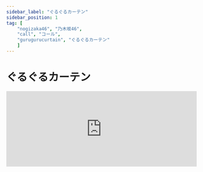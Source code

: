 ```yaml
---
sidebar_label: "ぐるぐるカーテン"
sidebar_position: 1
tag: [
    "nogizaka46", "乃木坂46",
    "call", "コール",
    "gurugurucurtain", "ぐるぐるカーテン"
    ]
---
```


# ぐるぐるカーテン

<iframe width="100%" height="200" src="https://open.spotify.com/embed/track/3oay79erf6O3Lk0Cy5aulc" frameBorder="0" allow="encrypted-media" loading="lazy" />

---

カーテンの中

太陽と

彼女と私

ぐるぐる包まれた

プライバシー

何を話してるのか?

教えないよ

---

何となく

落ち着くの

教室の特等席

仲のいい友達と

2人きりの世界よ

---
<CallHighlight>オー、ハイ！×4</CallHighlight>「あのね」「私ね」ぴったり身体寄せ  

ひとつになったら

何だって

わかり合える

(彼女と私)

---

カーテンの中

そよ風と

花の香りと

ぬくもりを包む

シークレット

誰に恋したのか

そうよ

女の子なら

いつだって

死角になる場所くらい

こんな時のために

確保してる

男子禁制

---

たいていは

ふざけてる

私たちの毎日だけど

思いっきり

泣きたくて

ここに来ることもある

---

<CallHighlight>オー、ハイ！×4</CallHighlight>「平気」「大丈夫」心に近づいて

涙を拭ったり

抱きしめて

聞いてあげる

(誰かと誰か)

---

カーテンの中

太陽と

彼女と私

ぐるぐる巻かれた

プライバシー

内緒話するの

きっと

男の子たち

さりげなく

耳をそばだてて

どきどきしながら

聞いてるでしょう

ガールズトーク

---
<CallHighlight>ハイ！...ハイ！... ハイ！...フー！</CallHighlight>

<CallHighlight>ハイ！ハイ！ハイ！ハイ！フー！</CallHighlight>

---

開いた窓

吹き込んだ風が

胸の奥のカーテン

恋の妄想

膨らませてる

---

カーテンの中

そよ風と

花の香りと

ぬくもりを包む

シークレット

誰に恋したのか

そうよ

女の子なら

いつだって

死角になる場所くらい

こんな時のために

確保してる

男子禁制
